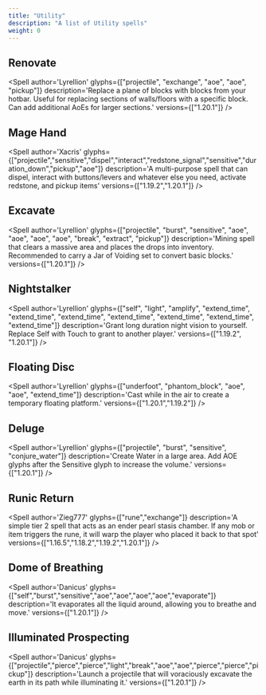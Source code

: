 ```yaml
---
title: "Utility"
description: "A list of Utility spells"
weight: 0
---
```



## Renovate
<Spell
    author='Lyrellion'
    glyphs={["projectile", "exchange", "aoe", "aoe", "pickup"]}
    description='Replace a plane of blocks with blocks from your hotbar. Useful for replacing sections of walls/floors with a specific block. Can add additional AoEs for larger sections.'
    versions={["1.20.1"]}
/>

## Mage Hand
<Spell
    author='Xacris'
    glyphs={["projectile","sensitive","dispel","interact","redstone_signal","sensitive","duration_down","pickup","aoe"]}
    description='A multi-purpose spell that can dispel, interact with buttons/levers and whatever else you need, activate redstone, and pickup items'
    versions={["1.19.2","1.20.1"]}
/>

## Excavate
<Spell
    author='Lyrellion'
    glyphs={["projectile", "burst", "sensitive", "aoe", "aoe", "aoe", "aoe", "break", "extract", "pickup"]}
    description='Mining spell that clears a massive area and places the drops into inventory. Recommended to carry a Jar of Voiding set to convert basic blocks.'
    versions={["1.20.1"]}
/>

## Nightstalker
<Spell
    author='Lyrellion'
    glyphs={["self", "light", "amplify", "extend_time", "extend_time", "extend_time", "extend_time", "extend_time", "extend_time", "extend_time"]}
    description='Grant long duration night vision to yourself. Replace Self with Touch to grant to another player.'
    versions={["1.19.2", "1.20.1"]}
/>

## Floating Disc
<Spell
    author='Lyrellion'
    glyphs={["underfoot", "phantom_block", "aoe", "aoe", "extend_time"]}
    description='Cast while in the air to create a temporary floating platform.'
    versions={["1.20.1","1.19.2"]}
/>

## Deluge
<Spell
    author='Lyrellion'
    glyphs={["projectile", "burst", "sensitive", "conjure_water"]}
    description='Create Water in a large area. Add AOE glyphs after the Sensitive glyph to increase the volume.'
    versions={["1.20.1"]}
/>

## Runic Return
<Spell
    author='Zieg777'
    glyphs={["rune","exchange"]}
    description='A simple tier 2 spell that acts as an ender pearl stasis chamber. If any mob or item triggers the rune, it will warp the player who placed it back to that spot'
    versions={["1.16.5","1.18.2","1.19.2","1.20.1"]}
/>

## Dome of Breathing
<Spell
    author='Danicus'
    glyphs={["self","burst","sensitive","aoe","aoe","aoe","aoe","evaporate"]}
    description='It evaporates all the liquid around, allowing you to breathe and move.'
    versions={["1.20.1"]}
/>

## Illuminated Prospecting
<Spell
    author='Danicus'
    glyphs={["projectile","pierce","pierce","light","break","aoe","aoe","pierce","pierce","pickup"]}
    description='Launch a projectile that will voraciously excavate the earth in its path while illuminating it.'
    versions={["1.20.1"]}
/>
